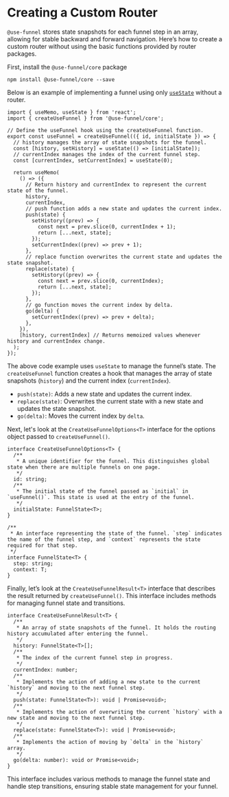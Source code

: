 # Creating a Custom Router

`@use-funnel` stores state snapshots for each funnel step in an array, allowing for stable backward and forward navigation. Here’s how to create a custom router without using the basic functions provided by router packages.

First, install the `@use-funnel/core` package

```shell npm2yarn
npm install @use-funnel/core --save
```

Below is an example of implementing a funnel using only [`useState`](https://react.dev/reference/react/useState) without a router.

```tsx filename="src/hooks/useFunnel.ts"
import { useMemo, useState } from 'react';
import { createUseFunnel } from '@use-funnel/core';

// Define the useFunnel hook using the createUseFunnel function.
export const useFunnel = createUseFunnel(({ id, initialState }) => {
  // history manages the array of state snapshots for the funnel.
  const [history, setHistory] = useState(() => [initialState]);
  // currentIndex manages the index of the current funnel step.
  const [currentIndex, setCurrentIndex] = useState(0);

  return useMemo(
    () => ({
      // Return history and currentIndex to represent the current state of the funnel.
      history,
      currentIndex,
      // push function adds a new state and updates the current index.
      push(state) {
        setHistory((prev) => {
          const next = prev.slice(0, currentIndex + 1);
          return [...next, state];
        });
        setCurrentIndex((prev) => prev + 1);
      },
      // replace function overwrites the current state and updates the state snapshot.
      replace(state) {
        setHistory((prev) => {
          const next = prev.slice(0, currentIndex);
          return [...next, state];
        });
      },
      // go function moves the current index by delta.
      go(delta) {
        setCurrentIndex((prev) => prev + delta);
      },
    }),
    [history, currentIndex] // Returns memoized values whenever history and currentIndex change.
  );
});
```

The above code example uses `useState` to manage the funnel’s state. The `createUseFunnel` function creates a hook that manages the array of state snapshots (`history`) and the current index (`currentIndex`).

- `push(state)`: Adds a new state and updates the current index.
- `replace(state)`: Overwrites the current state with a new state and updates the state snapshot.
- `go(delta)`: Moves the current index by `delta`.

Next, let's look at the `CreateUseFunnelOptions<T>` interface for the options object passed to `createUseFunnel()`.

```tsx
interface CreateUseFunnelOptions<T> {
  /**
   * A unique identifier for the funnel. This distinguishes global state when there are multiple funnels on one page.
   */
  id: string;
  /**
   * The initial state of the funnel passed as `initial` in `useFunnel()`. This state is used at the entry of the funnel.
   */
  initialState: FunnelState<T>;
}

/**
 * An interface representing the state of the funnel. `step` indicates the name of the funnel step, and `context` represents the state required for that step.
 */
interface FunnelState<T> {
  step: string;
  context: T;
}
```

Finally, let’s look at the `CreateUseFunnelResult<T>` interface that describes the result returned by `createUseFunnel()`. This interface includes methods for managing funnel state and transitions.

```tsx
interface CreateUseFunnelResult<T> {
  /**
   * An array of state snapshots of the funnel. It holds the routing history accumulated after entering the funnel.
   */
  history: FunnelState<T>[];
  /**
   * The index of the current funnel step in progress.
   */
  currentIndex: number;
  /**
   * Implements the action of adding a new state to the current `history` and moving to the next funnel step.
   */
  push(state: FunnelState<T>): void | Promise<void>;
  /**
   * Implements the action of overwriting the current `history` with a new state and moving to the next funnel step.
   */
  replace(state: FunnelState<T>): void | Promise<void>;
  /**
   * Implements the action of moving by `delta` in the `history` array.
   */
  go(delta: number): void or Promise<void>;
}
```

This interface includes various methods to manage the funnel state and handle step transitions, ensuring stable state management for your funnel.

